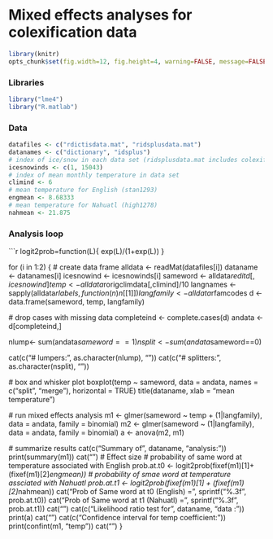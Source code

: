 # Mixed effects analyses for colexification data

```r
library(knitr)
opts_chunk$set(fig.width=12, fig.height=4, warning=FALSE, message=FALSE)
```

### Libraries

```r
library("lme4")
library("R.matlab")
```

### Data

```r
datafiles <- c("rdictisdata.mat", "ridsplusdata.mat")
datanames <- c("dictionary", "idsplus")
# index of ice/snow in each data set (ridsplusdata.mat includes colexification data for many pairs)
icesnowinds <- c(1, 15043)
# index of mean monthly temperature in data set
climind <- 6 
# mean temperature for English (stan1293)
engmean <- 8.68333
# mean temperature for Nahuatl (high1278)
nahmean <- 21.875 
```

### Analysis loop

```r
logit2prob=function(L){
  exp(L)/(1+exp(L))
}

for (i in 1:2)  {
  # create data frame
  alldata <- readMat(datafiles[i])
  dataname <- datanames[i]
  icesnowind <- icesnowinds[i]
  sameword <- alldata$reditd[,icesnowind]
  temp <-alldata$rorigclimdata[,climind]/10
  langnames <- sapply(alldata$rlabels, function(n) n[[1]])
  langfamily <- alldata$rfamcodes
  d <- data.frame(sameword, temp, langfamily)

  # drop cases with missing data
  completeind <- complete.cases(d)
  andata <- d[completeind,]

  nlump<- sum(andata$sameword==1)
  nsplit<- sum(andata$sameword==0)

  cat(c("# lumpers: ", as.character(nlump), "\n"))
  cat(c("# splitters: ", as.character(nsplit), "\n"))


  # box and whisker plot
  boxplot(temp ~ sameword, data = andata, names = c("split", "merge"), horizontal = TRUE)
  title(dataname, xlab = "mean temperature")

  # run mixed effects analysis
  m1 <- glmer(sameword ~ temp + (1|langfamily), data = andata, family = binomial) 
  m2 <- glmer(sameword ~ (1|langfamily), data = andata, family = binomial)
  a <- anova(m2, m1)

  
  #  summarize results
  cat(c("Summary of", dataname, "analysis:\n"))
  print(summary(m1))
  cat("\n\n")
  # Effect size
  # probability of same word at temperature associated with English
  prob.at.t0 <- logit2prob(fixef(m1)[1]+ (fixef(m1)[2]*engmean))
  # probability of smae word at temperature assciated with Nahuatl
  prob.at.t1 <- logit2prob(fixef(m1)[1] + (fixef(m1)[2]*nahmean))
  cat("Prob of Same word at t0 (English) =",  sprintf("%.3f\n", prob.at.t0))
  cat("Prob of Same word at t1 (Nahuatl) =",  sprintf("%.3f\n", prob.at.t1))
  cat("\n\n\n\n")
  cat(c("Likelihood ratio test for", dataname, "data :\n"))
  print(a)
  cat("\n\n")
  cat(c("Confidence interval for temp coefficient:\n"))
  print(confint(m1, "temp"))
  cat("\n\n")
}
